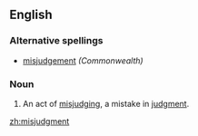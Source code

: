==English==

===Alternative spellings===
* [[misjudgement]] ''(Commonwealth)''

===Noun===
{{en-noun}}

#An act of [[misjudge|misjudging]], a mistake in [[judgment]].

[[zh:misjudgment]]